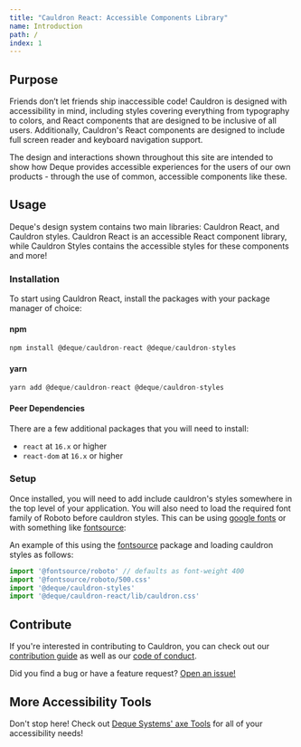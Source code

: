 ```yaml
---
title: "Cauldron React: Accessible Components Library"
name: Introduction
path: /
index: 1
---
```


## Purpose

Friends don’t let friends ship inaccessible code! Cauldron is designed with accessibility in mind, including styles covering everything from typography to colors, and React components that are designed to be inclusive of all users. Additionally, Cauldron's React components are designed to include full screen reader and keyboard navigation support.

The design and interactions shown throughout this site are intended to show how Deque provides accessible experiences for the users of our own products - through the use of common, accessible components like these.

## Usage

Deque's design system contains two main libraries: Cauldron React, and Cauldron styles. Cauldron React is an accessible React component library, while Cauldron Styles contains the accessible styles for these components and more!

### Installation

To start using Cauldron React, install the packages with your package manager of choice:

#### npm

```js
npm install @deque/cauldron-react @deque/cauldron-styles
```

#### yarn

```js
yarn add @deque/cauldron-react @deque/cauldron-styles
```

#### Peer Dependencies

There are a few additional packages that you will need to install:

- `react` at `16.x` or higher
- `react-dom` at `16.x` or higher

### Setup

Once installed, you will need to add include cauldron's styles somewhere in the top level of your application. You will also need to load the required font family of Roboto before cauldron styles. This can be using [google fonts](https://fonts.google.com/specimen/Roboto) or with something like [fontsource](https://fontsource.org/fonts/roboto):

An example of this using the [fontsource](https://fontsource.org/fonts/roboto) package and loading cauldron styles as follows:

```js
import '@fontsource/roboto' // defaults as font-weight 400
import '@fontsource/roboto/500.css'
import '@deque/cauldron-styles'
import '@deque/cauldron-react/lib/cauldron.css'
```

## Contribute

If you're interested in contributing to Cauldron, you can check out our [contribution guide](https://github.com/dequelabs/cauldron/blob/develop/CONTRIBUTING.md) as well as our [code of conduct](https://github.com/dequelabs/cauldron/blob/develop/CODE_OF_CONDUCT.md).

Did you find a bug or have a feature request? [Open an issue!](https://github.com/dequelabs/cauldron/issues/new/choose)

## More Accessibility Tools

Don't stop here! Check out [Deque Systems' axe Tools](https://www.deque.com/axe/) for all of your accessibility needs!